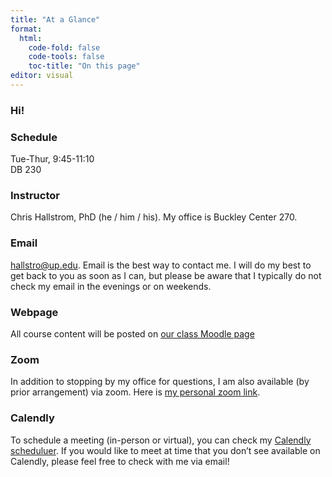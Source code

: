 ```yaml
---
title: "At a Glance"
format: 
  html:
    code-fold: false
    code-tools: false
    toc-title: "On this page"
editor: visual
---
```


### Hi! {.unnumbered}

### Schedule {.unnumbered}

Tue-Thur, 9:45-11:10 <br> DB 230

### Instructor {.unnumbered}

Chris Hallstrom, PhD (he / him / his). My office is Buckley Center 270.

### Email {.unnumbered}

[hallstro\@up.edu](mailto:hallstro@up.edu). Email is the best way to contact me. I will do my best to get back to you as soon as I can, but please be aware that I typically do not check my email in the evenings or on weekends.

### Webpage {.unnumbered}

All course content will be posted on [our class Moodle page](https://learning.up.edu)

### Zoom {.unnumbered}

In addition to stopping by my office for questions, I am also available (by prior arrangement) via zoom. Here is [my personal zoom link](https://uportland.zoom.us/j/4098263199).

### Calendly {.unnumbered}

To schedule a meeting (in-person or virtual), you can check my [Calendly scheduluer](https://calendly.com/hallstro). If you would like to meet at time that you don't see available on Calendly, please feel free to check with me via email!
